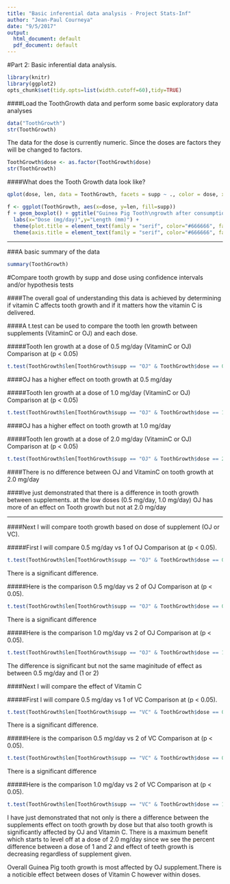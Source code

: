 ```yaml
---
title: "Basic inferential data analysis - Project Stats-Inf"
author: "Jean-Paul Courneya"
date: "9/5/2017"
output:
  html_document: default
  pdf_document: default
---
```

#Part 2: Basic inferential data analysis.

```r
library(knitr)
library(ggplot2)
opts_chunk$set(tidy.opts=list(width.cutoff=60),tidy=TRUE)
```

####Load the ToothGrowth data and perform some basic exploratory data analyses

```r
data("ToothGrowth")
str(ToothGrowth)
```
The data for the dose is currently numeric. Since the doses are factors they will be changed to factors. 

```r
ToothGrowth$dose <- as.factor(ToothGrowth$dose)
str(ToothGrowth)
```

\pagebreak

####What does the Tooth Growth data look like?
```r
qplot(dose, len, data = ToothGrowth, facets = supp ~ ., color = dose, xlab = "Dose (mg/day)", ylab = "Tooth Length (mm)", main = "Exploratory plot of dose vs tooth length\n for Guinea Pigs given OJ vs VitaminC")
```
\pagebreak
```r
f <- ggplot(ToothGrowth, aes(x=dose, y=len, fill=supp))
f + geom_boxplot() + ggtitle("Guinea Pig Tooth\ngrowth after consumption\nof OJ or Vitamin C ") +
  labs(x="Dose (mg/day)",y="Length (mm)") + 
  theme(plot.title = element_text(family = "serif", color="#666666", face="bold", size=16, hjust=0.5)) +
  theme(axis.title = element_text(family = "serif", color="#666666", face="bold", size=11))
```

***

###A basic summary of the data

```r
summary(ToothGrowth)
```

\pagebreak

#Compare tooth growth by supp and dose using confidence intervals and/or hypothesis tests

####The overall goal of understanding this data is achieved by determining if vitamin C affects tooth growth and if it matters how the vitamin C is delivered. 

####A t.test can be used to compare the tooth len growth between supplements (VitaminC or OJ) and each dose.

#####Tooth len growth at a dose of 0.5 mg/day (VitaminC or OJ)
Comparison at (p < 0.05) 
```r
t.test(ToothGrowth$len[ToothGrowth$supp == "OJ" & ToothGrowth$dose == 0.5], ToothGrowth$len[ToothGrowth$supp == "VC" & ToothGrowth$dose == 0.5])
````

####OJ has a higher effect on tooth growth at 0.5 mg/day

#####Tooth len growth at a dose of 1.0 mg/day (VitaminC or OJ)
Comparison at (p < 0.05) 
```r
t.test(ToothGrowth$len[ToothGrowth$supp == "OJ" & ToothGrowth$dose == 1.0], ToothGrowth$len[ToothGrowth$supp == "VC" & ToothGrowth$dose == 1.0])
````

####OJ has a higher effect on tooth growth at 1.0 mg/day

\pagebreak

#####Tooth len growth at a dose of 2.0 mg/day (VitaminC or OJ)
Comparison at (p < 0.05)
```r
t.test(ToothGrowth$len[ToothGrowth$supp == "OJ" & ToothGrowth$dose == 2.0], ToothGrowth$len[ToothGrowth$supp == "VC" & ToothGrowth$dose == 2.0])
````

####There is no difference between OJ and VitaminC on tooth growth at 2.0 mg/day

####Ive just demonstrated that there is a difference in tooth growth between supplements. at the low doses (0.5 mg/day, 1.0 mg/day) OJ has more of an effect on Tooth growth  but not at 2.0 mg/day

***

####Next I will compare tooth growth based on dose of supplement (OJ or VC). 

#####First I will compare 0.5 mg/day vs 1 of OJ
Comparison at (p < 0.05).
```r
t.test(ToothGrowth$len[ToothGrowth$supp == "OJ" & ToothGrowth$dose == 0.5], ToothGrowth$len[ToothGrowth$supp == "OJ" & ToothGrowth$dose == 1.0])
````

There is a significant difference. 

#####Here is the comparison 0.5 mg/day vs 2 of OJ 
Comparison at (p < 0.05).
```r
t.test(ToothGrowth$len[ToothGrowth$supp == "OJ" & ToothGrowth$dose == 0.5], ToothGrowth$len[ToothGrowth$supp == "OJ" & ToothGrowth$dose == 2.0])
````

There is a significant difference

#####Here is the comparison 1.0 mg/day vs 2 of OJ 
Comparison at (p < 0.05).
```r
t.test(ToothGrowth$len[ToothGrowth$supp == "OJ" & ToothGrowth$dose == 1.0], ToothGrowth$len[ToothGrowth$supp == "OJ" & ToothGrowth$dose == 2.0])
````
The difference is significant but not the same maginitude of effect as between 0.5 mg/day and (1 or 2)

####Next I will compare the effect of Vitamin C

#####First I will compare 0.5 mg/day vs 1 of VC
Comparison at (p < 0.05).
```r
t.test(ToothGrowth$len[ToothGrowth$supp == "VC" & ToothGrowth$dose == 0.5], ToothGrowth$len[ToothGrowth$supp == "VC" & ToothGrowth$dose == 1.0])
````

There is a significant difference. 

#####Here is the comparison 0.5 mg/day vs 2 of VC 
Comparison at (p < 0.05).
```r
t.test(ToothGrowth$len[ToothGrowth$supp == "VC" & ToothGrowth$dose == 0.5], ToothGrowth$len[ToothGrowth$supp == "VC" & ToothGrowth$dose == 2.0])
````

There is a significant difference

#####Here is the comparison 1.0 mg/day vs 2 of VC 
Comparison at (p < 0.05).
```r
t.test(ToothGrowth$len[ToothGrowth$supp == "VC" & ToothGrowth$dose == 1.0], ToothGrowth$len[ToothGrowth$supp == "VC" & ToothGrowth$dose == 2.0])
````

I have just demonstrated that not only is there a difference between the supplements effect on tooth growth by dose but that also tooth growth is significantly affected by OJ and Vitamin C. There is a maximum benefit which starts to level off at a dose of 2.0 mg/day since we see the percent difference between a dose of 1 and 2 and effect of teeth growth is decreasing regardless of supplement given.

Overall Guinea Pig tooth growth is most affected by OJ supplement.There is a noticible effect between doses of Vitamin C however within doses. 
